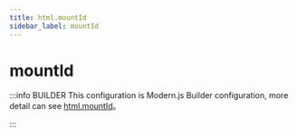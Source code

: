 ```yaml
---
title: html.mountId
sidebar_label: mountId
---
```

# mountId

:::info BUILDER
This configuration is Modern.js Builder configuration, more detail can see [html.mountId](https://modernjs.dev/builder/en/api/config-html.html#html-mountid)。

:::


<Main />
